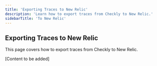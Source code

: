 ```yaml
---
title: 'Exporting Traces to New Relic'
description: 'Learn how to export traces from Checkly to New Relic.'
sidebarTitle: 'To New Relic'
---
```


## Exporting Traces to New Relic

This page covers how to export traces from Checkly to New Relic.

[Content to be added] 